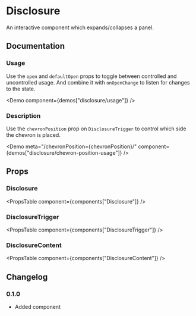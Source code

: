 
# Disclosure

An interactive component which expands/collapses a panel.

## Documentation

### Usage

Use the `open` and `defaultOpen` props to toggle between controlled and uncontrolled usage. And combine it with `onOpenChange` to listen for changes to the state.

<Demo component={demos["disclosure/usage"]} />

### Description

Use the `chevronPosition` prop on `DisclosureTrigger` to control which side the chevron is placed.

<Demo
  meta="/chevronPosition={chevronPosition}/"
  component={demos["disclosure/chevron-position-usage"]}
/>

## Props

### Disclosure

<PropsTable component={components["Disclosure"]} />

### DisclosureTrigger

<PropsTable component={components["DisclosureTrigger"]} />

### DisclosureContent

<PropsTable component={components["DisclosureContent"]} />

## Changelog

### 0.1.0

- Added component
